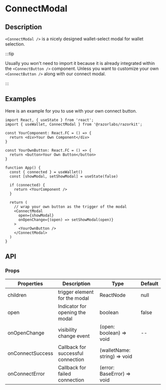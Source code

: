 # ConnectModal

## Description

`<ConnectModal />` is a nicely designed wallet-select modal for wallet selection.

:::tip

Usually you won't need to import it because it is already integrated within the 
`<ConnectButton />` component. Unless you want to customize your own `<ConnectButton />` 
along with our connect modal.

:::

## Examples

Here is an example for you to use with your own connect button.

```tsx twoslash
import React, { useState } from 'react';
import { useWallet, ConnectModal } from '@razorlabs/razorkit';

const YourComponent: React.FC = () => {
  return <div>Your Own Component</div>
}

const YourOwnButton: React.FC = () => {
  return <button>Your Own Button</button>
}

function App() {
  const { connected } = useWallet()
  const [showModal, setShowModal] = useState(false)

  if (connected) {
    return <YourComponent />
  }

  return (
    // wrap your own button as the trigger of the modal
    <ConnectModal
      open={showModal}
      onOpenChange={(open) => setShowModal(open)}
    >
      <YourOwnButton />
    </ConnectModal>
  )
}

```

## API

### Props

| Properties       | Description                        | Type                         | Default |
| ---------------- | ---------------------------------- | ---------------------------- | ------- |
| children         | trigger element for the modal      | ReactNode                    | null    |
| open             | Indicator for opening the modal    | boolean                      | false   |
| onOpenChange     | visibility change event            | (open: boolean) => void      | --      |
| onConnectSuccess | Callback for successful connection | (walletName: string) => void |         |
| onConnectError   | Callback for failed connection     | (error: BaseError) => void   |         |
